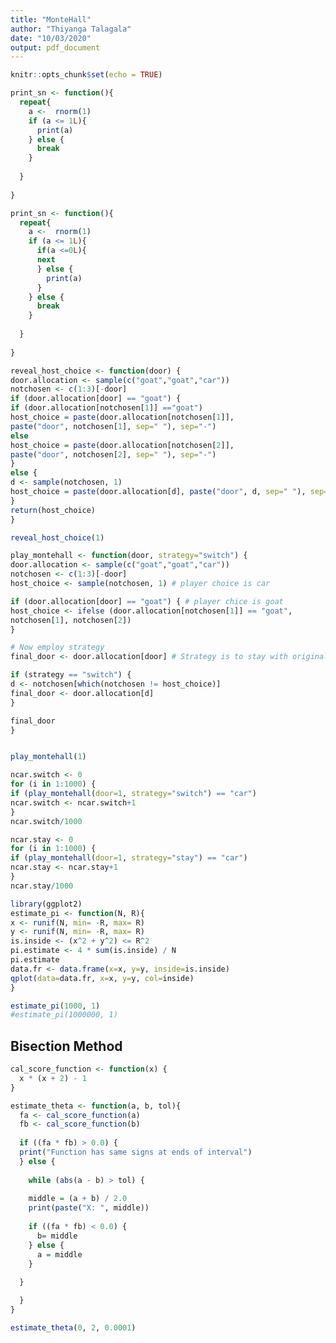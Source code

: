 ```yaml
---
title: "MonteHall"
author: "Thiyanga Talagala"
date: "10/03/2020"
output: pdf_document
---
```


```r
knitr::opts_chunk$set(echo = TRUE)
```


```r

print_sn <- function(){
  repeat{
    a <-  rnorm(1)
    if (a <= 1L){
      print(a)
    } else {
      break
    }
    
  }
  
}


```


```r

print_sn <- function(){
  repeat{
    a <-  rnorm(1)
    if (a <= 1L){
      if(a <=0L){
      next
      } else {
        print(a)
      }
    } else {
      break
    }
    
  }
  
}


```


```r
reveal_host_choice <- function(door) {
door.allocation <- sample(c("goat","goat","car"))
notchosen <- c(1:3)[-door]
if (door.allocation[door] == "goat") {
if (door.allocation[notchosen[1]] =="goat")
host_choice = paste(door.allocation[notchosen[1]],
paste("door", notchosen[1], sep=" "), sep="-")
else
host_choice = paste(door.allocation[notchosen[2]],
paste("door", notchosen[2], sep=" "), sep="-")
}
else {
d <- sample(notchosen, 1)
host_choice = paste(door.allocation[d], paste("door", d, sep=" "), sep="-")
}
return(host_choice)
}

reveal_host_choice(1)
```


\newpage

```r
play_montehall <- function(door, strategy="switch") {
door.allocation <- sample(c("goat","goat","car"))
notchosen <- c(1:3)[-door]
host_choice <- sample(notchosen, 1) # player choice is car

if (door.allocation[door] == "goat") { # player chice is goat
host_choice <- ifelse (door.allocation[notchosen[1]] == "goat",
notchosen[1], notchosen[2])
}

# Now employ strategy
final_door <- door.allocation[door] # Strategy is to stay with original choice

if (strategy == "switch") {
d <- notchosen[which(notchosen != host_choice)]
final_door <- door.allocation[d]
}

final_door
}


play_montehall(1)
```

\newpage

```r
ncar.switch <- 0
for (i in 1:1000) {
if (play_montehall(door=1, strategy="switch") == "car")
ncar.switch <- ncar.switch+1
}
ncar.switch/1000

ncar.stay <- 0
for (i in 1:1000) {
if (play_montehall(door=1, strategy="stay") == "car")
ncar.stay <- ncar.stay+1
}
ncar.stay/1000

```

\newpage

```r
library(ggplot2)
estimate_pi <- function(N, R){
x <- runif(N, min= -R, max= R)
y <- runif(N, min= -R, max= R)
is.inside <- (x^2 + y^2) <= R^2
pi.estimate <- 4 * sum(is.inside) / N
pi.estimate
data.fr <- data.frame(x=x, y=y, inside=is.inside)
qplot(data=data.fr, x=x, y=y, col=inside)
}

estimate_pi(1000, 1)
#estimate_pi(1000000, 1)

```



## Bisection Method

```r

cal_score_function <- function(x) {
  x * (x + 2) - 1
}

estimate_theta <- function(a, b, tol){
  fa <- cal_score_function(a)
  fb <- cal_score_function(b)
 
  if ((fa * fb) > 0.0) {
  print("Function has same signs at ends of interval")
  } else {
    
    while (abs(a - b) > tol) {
      
    middle = (a + b) / 2.0
    print(paste("X: ", middle))
    
    if ((fa * fb) < 0.0) {
      b= middle
    } else {
      a = middle
    }
    
  }

  }
}

estimate_theta(0, 2, 0.0001)

```